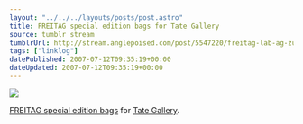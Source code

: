 ```yaml
---
layout: "../../../layouts/posts/post.astro"
title: FREITAG special edition bags for Tate Gallery
source: tumblr stream
tumblrUrl: http://stream.anglepoised.com/post/5547220/freitag-lab-ag-zurich-special-edition-bags-for
tags: ["linklog"]
datePublished: 2007-07-12T09:35:19+00:00
dateUpdated: 2007-07-12T09:35:19+00:00
---
```


![](/images/notes/freitag-special-edition-bags-for-tate-gallery.jpg)

[FREITAG special edition bags](https://www.dezeen.com/2009/07/14/limited-art-edition-2009-by-freitag/) for [Tate Gallery](http://www.tate.org.uk/).
